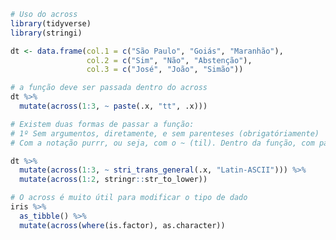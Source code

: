 ```{r}
# Uso do across
library(tidyverse)
library(stringi)

dt <- data.frame(col.1 = c("São Paulo", "Goiás", "Maranhão"),
                 col.2 = c("Sim", "Não", "Abstenção"),
                 col.3 = c("José", "João", "Simão"))

# a função deve ser passada dentro do across
dt %>%
  mutate(across(1:3, ~ paste(.x, "tt", .x)))

# Existem duas formas de passar a função:
# 1º Sem argumentos, diretamente, e sem parenteses (obrigatóriamente)
# Com a notação purrr, ou seja, com o ~ (til). Dentro da função, com parênteses, deve-se passar o argumento .x (que representa as colunas especificadas anteriormente) e depois os argumentos da função.

dt %>%
  mutate(across(1:3, ~ stri_trans_general(.x, "Latin-ASCII"))) %>% 
  mutate(across(1:2, stringr::str_to_lower))

# O across é muito útil para modificar o tipo de dado
iris %>%
  as_tibble() %>%
  mutate(across(where(is.factor), as.character))

```

